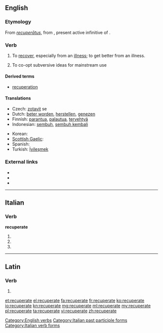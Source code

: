 ==English==

===Etymology===
From {{etyl|la}} ''[[recuperatus|recuperātus]]'', from {{term|lang=la|recuperare|recuperāre|to get again, regain, recover, revive, restore, {{etyl|ML.}} also intransitive revive, convalesce, recover}}, present active infinitive of {{term|recupero|recuperō|lang=la}}.

===Verb===
{{en-verb|recuperat|es}}

# To [[recover]], especially from an [[illness]]; to get better from an illness.
# {{sociology}} To co-opt subversive ideas for mainstream use

====Derived terms====
* [[recuperation]]

====Translations====
{{trans-top|to recover, especially from an illness}}
* Czech: [[zotavit]] se
* Dutch: [[beter worden]], [[herstellen]], [[genezen]]
* Finnish: [[parantua]], [[palautua]], [[tervehtyä]]
* Indonesian: [[sembuh]], [[sembuh kembali]]
{{trans-mid}}
* Korean: {{t+|ko|회복하다|sc=Kore}}
* [[Scottish Gaelic]]: {{t-|gd|slànaich}}
* Spanish: {{t+|es|recuperar}}
* Turkish: [[İyileşmek]]
{{trans-bottom}}

===External links===
* {{R:Webster 1913}}
* {{R:Century 1911}}
* {{R:OneLook}}

[[Category:English verbs]]

----

==Italian==

===Verb===
'''recuperate'''

# {{conjugation of|recuperare||2|p|pres|ind|lang=it}}
# {{conjugation of|recuperare||2|p|imp|lang=it}}
# {{form of|[[feminine|Feminine]] plural|recuperato}}

[[Category:Italian past participle forms]]
[[Category:Italian verb forms]]

----

==Latin==

===Verb===
{{la-verb-form|recuperāte}}

# {{conjugation of|recupero|recuperō|2|p|pres|act|imp|lang=la}}

[[et:recuperate]]
[[el:recuperate]]
[[fa:recuperate]]
[[fr:recuperate]]
[[ko:recuperate]]
[[io:recuperate]]
[[kn:recuperate]]
[[mg:recuperate]]
[[ml:recuperate]]
[[my:recuperate]]
[[pl:recuperate]]
[[ta:recuperate]]
[[vi:recuperate]]
[[zh:recuperate]]